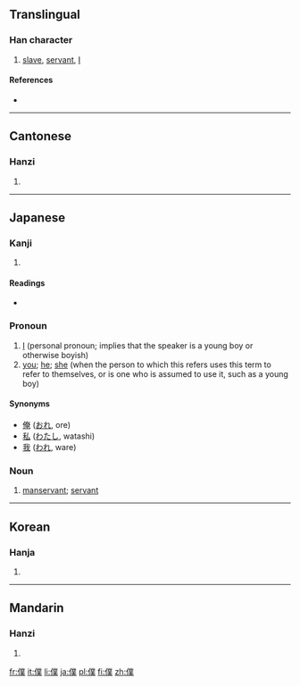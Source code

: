 {{see|仆}}<!-- may be replaced by zh-forms -->
==Translingual==

===Han character===
{{Han char|rn=9|rad=人|as=12|sn=14|four=2223<sub>4</sub>|canj=人廿金人 (OTCO)}}

# [[slave]], [[servant]], [[I]]

====References====
* {{Han ref|kx=0116.180|dkj=01094|dj=0247.300|hdz=10218.090|uh=50D5|ud=20693|bh=B9B2|bd=47538}}

----

==Cantonese==

===Hanzi===
{{yue-hanzi|jyut=|y=buk6}}

# {{defn|Cantonese}}

----

==Japanese==

===Kanji===
{{ja-kanji|grade=c|rs=人12}}

# {{defn|Japanese}}

====Readings====
* {{ja-readings|on=[[ぼく]] (boku)|kun=[[しもべ]] (shimobe), [[やつがれ]] (yatsugare)}}

===Pronoun===
{{ja-pos|k|pronoun|hira=ぼく|kata=ボク|rom=boku|hidx=ほく'}}

# [[I]] (personal pronoun; implies that the speaker is a young boy or otherwise boyish)
# [[you]]; [[he]]; [[she]] (when the person to which this refers uses this term to refer to themselves, or is one who is assumed to use it, such as a young boy)

====Synonyms====
* [[俺]] ([[おれ]], ore)
* [[私]] ([[わたし]], watashi)
* [[我]] ([[われ]], ware)

===Noun===
{{ja-noun|k|hira=しもべ|rom=shimobe}}

# [[manservant]]; [[servant]]

----

==Korean==

===Hanja===
{{ko-hanja|hangeul=복|rv=bok|mr=pok}}

# {{defn|Korean}}

----

==Mandarin==

===Hanzi===
{{cmn-hanzi|sim=仆|pin=[[pú]] ([[pu2]])|wg=p'u<sup>2</sup>}}

# {{defn|Mandarin}}

[[fr:僕]]
[[it:僕]]
[[li:僕]]
[[ja:僕]]
[[pl:僕]]
[[fi:僕]]
[[zh:僕]]